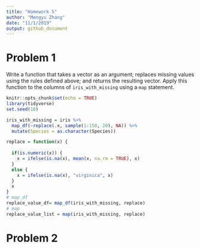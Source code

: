 ```yaml
---
title: "Homework 5"
author: "Mengyu Zhang"
date: "11/1/2019"
output: github_document
---
```

# Problem 1
Write a function that takes a vector as an argument; replaces missing values using the rules defined above; and returns the resulting vector. Apply this function to the columns of `iris_with_missing` using a `map` statement.
```r
knitr::opts_chunk$set(echo = TRUE)
library(tidyverse)
set.seed(10)

iris_with_missing = iris %>% 
  map_df(~replace(.x, sample(1:150, 20), NA)) %>%
  mutate(Species = as.character(Species))
```

```r
replace = function(x) {
  
  if(is.numeric(x)) {
    x = ifelse(is.na(x), mean(x, na.rm = TRUE), x)
  }
  else {
    x = ifelse(is.na(x), "virginica", x)
  }
  x
}
# map_df
replace_value_df= map_df(iris_with_missing, replace)
# map
replace_value_list = map(iris_with_missing, replace)
```

# Problem 2
```r

```

